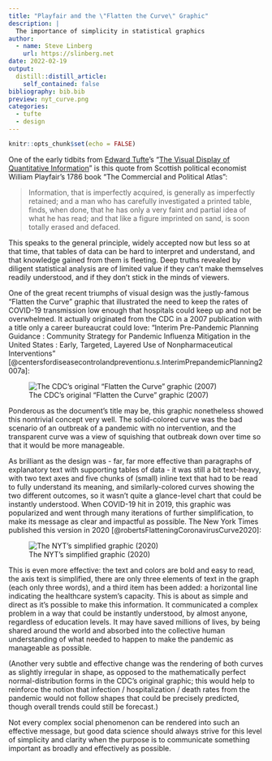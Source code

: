 ```yaml
---
title: "Playfair and the \"Flatten the Curve\" Graphic"
description: |
  The importance of simplicity in statistical graphics
author:
  - name: Steve Linberg
    url: https://slinberg.net
date: 2022-02-19
output:
  distill::distill_article:
    self_contained: false
bibliography: bib.bib
preview: nyt_curve.png
categories:
  - tufte
  - design
---
```


```r
knitr::opts_chunk$set(echo = FALSE)
```

One of the early tidbits from [Edward Tufte](https://www.edwardtufte.com)'s "[The Visual Display of Quantitative Information](https://www.edwardtufte.com/tufte/books_vdqi)" is this quote from Scottish political economist William Playfair's 1786 book "The Commercial and Political Atlas":

> Information, that is imperfectly acquired, is generally as imperfectly retained; and a man who has carefully investigated a printed table, finds, when done, that he has only a very faint and partial idea of what he has read; and that like a figure imprinted on sand, is soon totally erased and defaced.

This speaks to the general principle, widely accepted now but less so at that time, that tables of data can be hard to interpret and understand, and that knowledge gained from them is fleeting. Deep truths revealed by diligent statistical analysis are of limited value if they can't make themselves readily understood, and if they don't stick in the minds of viewers.

One of the great recent triumphs of visual design was the justly-famous "Flatten the Curve" graphic that illustrated the need to keep the rates of COVID-19 transmission low enough that hospitals could keep up and not be overwhelmed. It actually originated from the CDC in a 2007 publication with a title only a career bureaucrat could love: "Interim Pre-Pandemic Planning Guidance : Community Strategy for Pandemic Influenza Mitigation in the United States : Early, Targeted, Layered Use of Nonpharmaceutical Interventions" [@centersfordiseasecontrolandpreventionu.s.InterimPrepandemicPlanning2007a]:

![The CDC's original "Flatten the Curve" graphic (2007)](r6601a1f1.gif)

Ponderous as the document's title may be, this graphic nonetheless showed this nontrivial concept very well. The solid-colored curve was the bad scenario of an outbreak of a pandemic with no intervention, and the transparent curve was a view of squishing that outbreak down over time so that it would be more manageable.

As brilliant as the design was - far, far more effective than paragraphs of explanatory text with supporting tables of data - it was still a bit text-heavy, with two text axes and five chunks of (small) inline text that had to be read to fully understand its meaning, and similarly-colored curves showing the two different outcomes, so it wasn't quite a glance-level chart that could be instantly understood. When COVID-19 hit in 2019, this graphic was popularized and went through many iterations of further simplification, to make its message as clear and impactful as possible. The New York Times published this version in 2020 [@robertsFlatteningCoronavirusCurve2020]:

![The NYT's simplified graphic (2020)](nyt_curve.png)

This is even more effective: the text and colors are bold and easy to read, the axis text is simplified, there are only three elements of text in the graph (each only three words), and a third item has been added: a horizontal line indicating the healthcare system's capacity. This is about as simple and direct as it's possible to make this information. It communicated a complex problem in a way that could be instantly understood, by almost anyone, regardless of education levels. It may have saved millions of lives, by being shared around the world and absorbed into the collective human understanding of what needed to happen to make the pandemic as manageable as possible.

(Another very subtle and effective change was the rendering of both curves as slightly irregular in shape, as opposed to the mathematically perfect normal-distribution forms in the CDC's original graphic; this would help to reinforce the notion that infection / hospitalization / death rates from the pandemic would not follow shapes that could be precisely predicted, though overall trends could still be forecast.)

Not every complex social phenomenon can be rendered into such an effective message, but good data science should always strive for this level of simplicity and clarity when the purpose is to communicate something important as broadly and effectively as possible.


